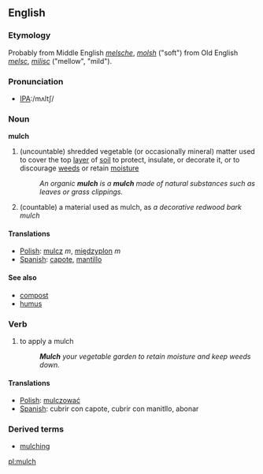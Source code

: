 {{wikipedia}}
==English==

===Etymology===
Probably from Middle English ''[[melsche]]'', ''[[molsh]]'' ("soft") from Old English ''[[melsc]]'', ''[[milisc]]'' ("mellow", "mild").

===Pronunciation===
*[[Pronunciation guide|IPA]]:/mʌltʃ/

===Noun===
'''mulch'''
# (uncountable) shredded vegetable (or occasionally mineral) matter used to cover the top [[layer]] of [[soil]] to protect, insulate, or decorate it, or to discourage [[weed]]s or retain [[moisture]]
#:''An organic '''mulch''' is a '''mulch''' made of natural substances such as leaves or grass clippings.''
# (countable) a material used as mulch, as ''a decorative redwood bark mulch''

====Translations====
*[[Polish]]: [[mulcz]] ''m'', [[międzyplon]] ''m''
*[[Spanish]]: [[capote]], [[mantillo]]

====See also====
*[[compost]]
*[[humus]]

===Verb===
{{en-infl-irreg|mulch|mulches|mulching|mulched|mulched}}
# to apply a mulch
#:'''''Mulch''' your vegetable garden to retain moisture and keep weeds down.''

====Translations====
*[[Polish]]: [[mulczować]]
*[[Spanish]]: cubrir con capote, cubrir con manitllo, abonar

===Derived terms===
*[[mulching]]

[[pl:mulch]]